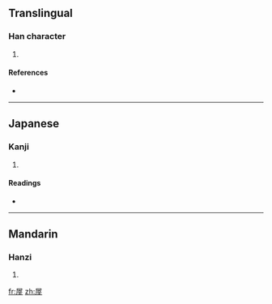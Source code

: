 ==Translingual==

===Han character===
{{Han char|rn=44|rad=尸|as=07|sn=10|four=7724<sub>1</sub>|canj=尸卜廿十 (SYTJ)}}

# {{defn|Han|sort=尸07}}

====References====
* {{Han ref|kx=0302.120|dkj=07716|dj=0599.240|hdz=20976.050|uh=5C56|ud=23638|bh=D16A|bd=53610}}

----

==Japanese==

===Kanji===
{{ja-kanji|grade=|rs=尸07}}

# {{defn|Japanese|sort=尸07}}

====Readings====
* {{ja-readings|on=[[せい]] (sei), [[さい]] (sai)|kun=[[やすむ]] (yasumu), [[かたい]] (katai)}}

----

==Mandarin==

===Hanzi===
{{cmn-hanzi|pin=[[xī]] ([[xi1]])|wg=hsi<sup>1</sup>}}

# {{defn|Mandarin|sort=尸07}}

[[fr:屖]]
[[zh:屖]]